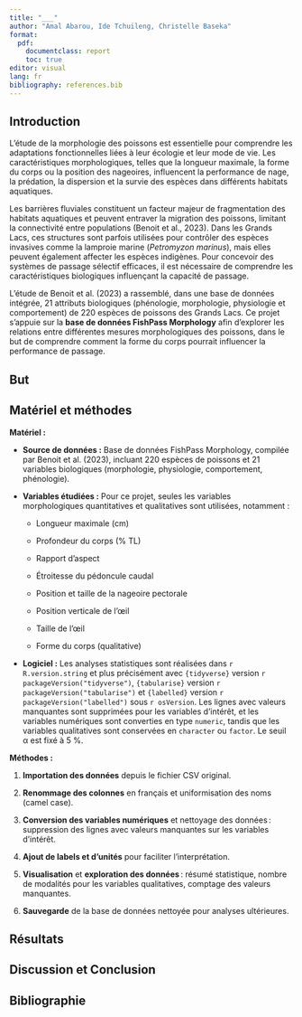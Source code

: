 ```yaml
---
title: "___"
author: "Amal Abarou, Ide Tchuileng, Christelle Baseka"
format:
  pdf:
    documentclass: report
    toc: true
editor: visual
lang: fr
bibliography: references.bib
---
```


<!--# Un rapport est différent d'un carnet de notes. Il ne s'agit donc pas de faire du copier-coller d'un document vers l'autre. Un rapport de synthèse doit être compréhensible sans devoir lire le carnet de notes. Le rapport de synthèse doit être  rédigé avec un style et une présentation adéquats. -->

## Introduction

<!--% Rédigez l'introduction de ce rapport en 5-6 phrases.-->

L’étude de la morphologie des poissons est essentielle pour comprendre les adaptations fonctionnelles liées à leur écologie et leur mode de vie. Les caractéristiques morphologiques, telles que la longueur maximale, la forme du corps ou la position des nageoires, influencent la performance de nage, la prédation, la dispersion et la survie des espèces dans différents habitats aquatiques.

Les barrières fluviales constituent un facteur majeur de fragmentation des habitats aquatiques et peuvent entraver la migration des poissons, limitant la connectivité entre populations (Benoit et al., 2023). Dans les Grands Lacs, ces structures sont parfois utilisées pour contrôler des espèces invasives comme la lamproie marine (*Petromyzon marinus*), mais elles peuvent également affecter les espèces indigènes. Pour concevoir des systèmes de passage sélectif efficaces, il est nécessaire de comprendre les caractéristiques biologiques influençant la capacité de passage.

L’étude de Benoit et al. (2023) a rassemblé, dans une base de données intégrée, 21 attributs biologiques (phénologie, morphologie, physiologie et comportement) de 220 espèces de poissons des Grands Lacs. Ce projet s’appuie sur la **base de données FishPass Morphology** afin d’explorer les relations entre différentes mesures morphologiques des poissons, dans le but de comprendre comment la forme du corps pourrait influencer la performance de passage.

## But

<!--% Rédigez le but de ce rapport en 2 phrases.-->

## Matériel et méthodes

<!--% Cette section doit comprendre deux parties. La première partie doit expliciter les données employées et la seconde traiter des analyses réalisées et des logiciels employés.-->

**Matériel :**

-   **Source de données :** Base de données FishPass Morphology, compilée par Benoit et al. (2023), incluant 220 espèces de poissons et 21 variables biologiques (morphologie, physiologie, comportement, phénologie).

-   **Variables étudiées :** Pour ce projet, seules les variables morphologiques quantitatives et qualitatives sont utilisées, notamment :

    -   Longueur maximale (cm)

    -   Profondeur du corps (% TL)

    -   Rapport d’aspect

    -   Étroitesse du pédoncule caudal

    -   Position et taille de la nageoire pectorale

    -   Position verticale de l’œil

    -   Taille de l’œil

    -   Forme du corps (qualitative)

-   **Logiciel :** Les analyses statistiques sont réalisées dans `r R.version.string` et plus précisément avec `{tidyverse}` version `r packageVersion("tidyverse")`, `{tabularise}` version `r packageVersion("tabularise")` et `{labelled}` version `r packageVersion("labelled")` sous `r osVersion`. Les lignes avec valeurs manquantes sont supprimées pour les variables d’intérêt, et les variables numériques sont converties en type `numeric`, tandis que les variables qualitatives sont conservées en `character` ou `factor`. Le seuil α est fixé à 5 %.

**Méthodes :**

1.  **Importation des données** depuis le fichier CSV original.

2.  **Renommage des colonnes** en français et uniformisation des noms (camel case).

3.  **Conversion des variables numériques** et nettoyage des données : suppression des lignes avec valeurs manquantes sur les variables d’intérêt.

4.  **Ajout de labels et d’unités** pour faciliter l’interprétation.

5.  **Visualisation** et **exploration des données** : résumé statistique, nombre de modalités pour les variables qualitatives, comptage des valeurs manquantes.

6.  **Sauvegarde** de la base de données nettoyée pour analyses ultérieures.

## Résultats

<!--% Présentez les deux modèles les plus pertinents que vous avez sélectionnés. Structurez la section en deux parties avec deux titres de niveau trois.-->

## Discussion et Conclusion

<!--% En tenant compte du but de votre carnet de notes et de vos résultats, discutez de résultats et proposez des conclusions à votre analyse en 5 à 10 phrases. -->

## Bibliographie
